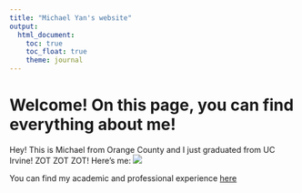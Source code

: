 ```yaml
---
title: "Michael Yan's website"
output: 
  html_document:
    toc: true
    toc_float: true
    theme: journal
---
```


# Welcome! On this page, you can find everything about me!

Hey! This is Michael from Orange County and I just graduated from UC Irvine! ZOT ZOT ZOT!
Here's me:
![](images/image.jpg)

You can find my academic and professional experience [here](about.html)
